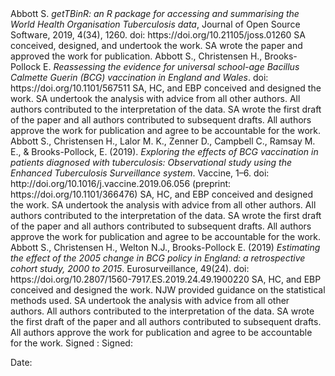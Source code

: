

Abbott S. *getTBinR: an R package for accessing and summarising the World Health Organisation Tuberculosis data*,
Journal of Open Source Software, 2019, 4(34), 1260. doi: https://doi.org/10.21105/joss.01260 \par

SA conceived, designed, and undertook the work. SA wrote the paper and approved the work for publication. \par

Abbott S., Christensen H., Brooks-Pollock E. *Reassessing the evidence for universal school-age Bacillus Calmette Guerin (BCG) vaccination in England and Wales*. doi: https://doi.org/10.1101/567511 \par

SA, HC, and EBP conceived and designed the work. SA undertook the analysis with advice from all other authors. All authors contributed to the interpretation of the data. SA wrote the first draft of the paper and all authors contributed to subsequent drafts. All authors approve the work for publication and agree to be accountable for the work. \par

Abbott S., Christensen H., Lalor M. K., Zenner D., Campbell C., Ramsay M. E., & Brooks-Pollock, E. (2019). *Exploring the effects of BCG vaccination in patients diagnosed with tuberculosis: Observational study using the Enhanced Tuberculosis Surveillance system*. Vaccine, 1–6. doi: http://doi.org/10.1016/j.vaccine.2019.06.056 (preprint: https://doi.org/10.1101/366476) \par

SA, HC, and EBP conceived and designed the work. SA undertook the analysis with advice from all other authors. All authors contributed to the interpretation of the data. SA wrote the first draft of the paper and all authors contributed to subsequent drafts. All authors approve the work for publication and agree to be accountable for the work. \par

Abbott S., Christensen H., Welton N.J., Brooks-Pollock E. (2019) *Estimating the effect of the 2005 change in BCG policy in England: a retrospective cohort study, 2000 to 2015*. Eurosurveillance, 49(24). doi: https://doi.org/10.2807/1560-7917.ES.2019.24.49.1900220 \par


SA, HC, and EBP conceived and designed the work. NJW provided guidance on the statistical methods used. SA undertook the analysis with advice from all other authors. All authors contributed to the interpretation of the data. SA wrote the first draft of the paper and all authors contributed to subsequent drafts. All authors approve the work for publication and agree to be accountable for the work. \par

\vspace{10mm}

Signed :  \par

\vspace{10mm}

Signed: \par

\vspace{10mm}

Date: 